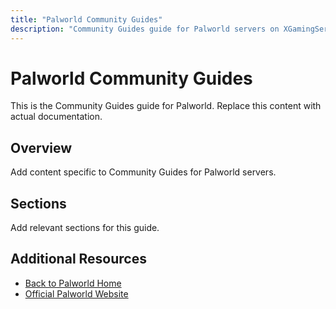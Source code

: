 ```yaml
---
title: "Palworld Community Guides"
description: "Community Guides guide for Palworld servers on XGamingServer"
---
```


# Palworld Community Guides

This is the Community Guides guide for Palworld. Replace this content with actual documentation.

## Overview

Add content specific to Community Guides for Palworld servers.

## Sections

Add relevant sections for this guide.

## Additional Resources

- [Back to Palworld Home](./index)
- [Official Palworld Website](https://example.com)
